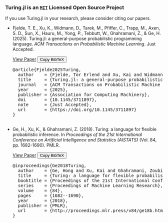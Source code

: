```{=html}
<div class="citation-container">
  <h3 id="cite" class="pb-1 text-center">Turing.jl is an <a href="https://github.com/TuringLang/Turing.jl/blob/main/LICENCE" class="turing-license-link"><code>MIT</code></a> Licensed Open Source Project</h3>
  <p class="text-center">If you use Turing.jl in your research, please consider citing our papers.</p>
 
  <ul class="citation-list"> 
    <li class="citation-entry box">
      <p class="citation-text">
        Fjelde, T. E., Xu, K., Widmann, D., Tarek, M., Pfiffer, C., Trapp, M., Axen, S. D., Sun, X., Hauru, M., Yong, P., Tebbutt, W., Ghahramani, Z., & Ge, H. (2025). <span class="citation-title">Turing.jl: a general-purpose probabilistic programming language.</span> <em>ACM Transactions on Probabilistic Machine Learning</em>. Just Accepted.
      </p>
      <div class="citation-actions">
        <a href="https://doi.org/10.1145/3711897" target="_blank" rel="noopener noreferrer" class="button">View Paper</a>
        <button class="button button--primary" onclick="copyBibtex(this)" aria-label="Copy BibTeX for the 2025 Turing.jl paper">Copy BibTeX</button>
      </div>
      <pre class="citation-bibtex-data">
@article{Fjelde2025Turing,
  author    = {Fjelde, Tor Erlend and Xu, Kai and Widmann, David and Tarek, Mohamed and Pfiffer, Cameron and Trapp, Martin and Axen, Seth D. and Sun, Xianda and Hauru, Markus and Yong, Penelope and Tebbutt, Will and Ghahramani, Zoubin and Ge, Hong},
  title     = {Turing.jl: a general-purpose probabilistic programming language},
  journal   = {ACM Transactions on Probabilistic Machine Learning},
  year      = {2025},
  publisher = {Association for Computing Machinery},
  doi       = {10.1145/3711897},
  note      = {Just Accepted},
  url       = {https://doi.org/10.1145/3711897}
}
      </pre>
    </li>
    <li class="citation-entry box">
      <p class="citation-text">
        Ge, H., Xu, K., & Ghahramani, Z. (2018). <span class="citation-title">Turing: a language for flexible probabilistic inference.</span> In <em>Proceedings of the 21st International Conference on Artificial Intelligence and Statistics (AISTATS)</em> (Vol. 84, pp. 1682-1690). PMLR.
      </p>
      <div class="citation-actions">
        <a href="http://proceedings.mlr.press/v84/ge18b.html" target="_blank" rel="noopener noreferrer" class="button">View Paper</a>
        <button class="button button--primary" onclick="copyBibtex(this)" aria-label="Copy BibTeX for the 2018 Turing paper">Copy BibTeX</button>
      </div>
      <pre class="citation-bibtex-data">
@inproceedings{Ge2018Turing,
  author    = {Ge, Hong and Xu, Kai and Ghahramani, Zoubin},
  title     = {Turing: a language for flexible probabilistic inference},
  booktitle = {Proceedings of the 21st International Conference on Artificial Intelligence and Statistics (AISTATS)},
  series    = {Proceedings of Machine Learning Research},
  volume    = {84},
  pages     = {1682--1690},
  year      = {2018},
  publisher = {PMLR},
  url       = {http://proceedings.mlr.press/v84/ge18b.html}
}
      </pre>
    </li>
  </ul>
</div>

<script>
function copyBibtex(buttonElement) {
  // Find the <pre> element which is the next sibling of the button's parent container
  const bibtexPreElement = buttonElement.parentElement.nextElementSibling;
  const bibtexText = bibtexPreElement.textContent.trim();

  // Robust Clipboard Copy Logic
  if (navigator.clipboard && window.isSecureContext) {
    // Modern async clipboard API
    navigator.clipboard.writeText(bibtexText)
      .then(() => showSuccess(buttonElement))
      .catch(err => {
        console.error('Async copy failed, falling back:', err);
        fallbackCopy(bibtexText, buttonElement);
      });
  } else {
    // Fallback for older browsers or non-secure contexts
    fallbackCopy(bibtexText, buttonElement);
  }
}

function fallbackCopy(text, buttonElement) {
  const textArea = document.createElement('textarea');
  textArea.value = text;
  textArea.style.position = 'absolute';
  textArea.style.left = '-9999px';
  document.body.appendChild(textArea);
  textArea.focus();
  textArea.select();
  try {
    const successful = document.execCommand('copy');
    if (successful) {
      showSuccess(buttonElement);
    } else {
      showError(buttonElement);
    }
  } catch (err) {
    console.error('Fallback copy failed:', err);
    showError(buttonElement);
  }
  document.body.removeChild(textArea);
}

function showSuccess(buttonElement) {
  const originalText = buttonElement.innerHTML;
  buttonElement.innerHTML = '✅ Copied!';
  // Use your existing class for styling the copied state
  buttonElement.classList.add('citation-copied');
  buttonElement.disabled = true;

  setTimeout(() => {
    buttonElement.innerHTML = originalText;
    buttonElement.classList.remove('citation-copied');
    buttonElement.disabled = false;
  }, 2000);
}

function showError(buttonElement) {
    const originalText = buttonElement.innerHTML;
    buttonElement.innerHTML = 'Error!';
    buttonElement.disabled = true;
    setTimeout(() => {
        buttonElement.innerHTML = originalText;
        buttonElement.disabled = false;
    }, 2000);
}
</script>
```